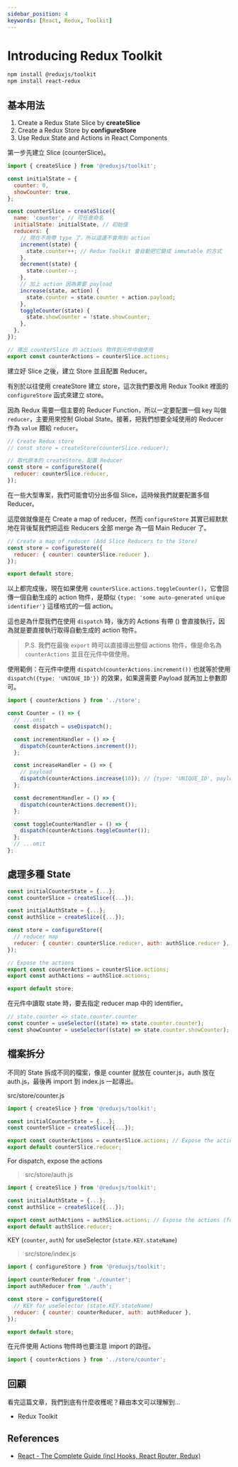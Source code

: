 ```yaml
---
sidebar_position: 4
keywords: [React, Redux, Toolkit]
---
```


# Introducing Redux Toolkit

```bash
npm install @reduxjs/toolkit
npm install react-redux
```

## 基本用法

1. Create a Redux State Slice by **createSlice**
2. Create a Redux Store by **configureStore**
3. Use Redux State and Actions in React Components

第一步先建立 Slice (counterSlice)。

```jsx
import { createSlice } from '@reduxjs/toolkit';

const initialState = {
  counter: 0,
  showCounter: true,
};

const counterSlice = createSlice({
  name: 'counter', // 可任意命名
  initialState: initialState, // 初始值
  reducers: {
    // 現在不用帶 type 了，所以這邊不會用到 action
    increment(state) {
      state.counter++; // Redux Toolkit 會自動把它變成 immutable 的方式
    },
    decrement(state) {
      state.counter--;
    },
    // 加上 action 因為需要 payload
    increase(state, action) {
      state.counter = state.counter + action.payload;
    },
    toggleCounter(state) {
      state.showCounter = !state.showCounter;
    },
  },
});

// 導出 counterSlice 的 actions 物件到元件中做使用
export const counterActions = counterSlice.actions;
```

建立好 Slice 之後，建立 Store 並且配置 Reducer。

有別於以往使用 createStore 建立 store，這次我們要改用 Redux Toolkit 裡面的 `configureStore` 函式來建立 store。

因為 Redux 需要一個主要的 Reducer Function，所以一定要配置一個 key 叫做 `reducer`，主要用來控制 Global State。接著，把我們想要全域使用的 Reducer 作為 `value` 餵給 `reducer`。

```jsx
// Create Redux store
// const store = createStore(counterSlice.reducer);

// 取代原本的 createStore，配置 Reducer
const store = configureStore({
  reducer: counterSlice.reducer,
});
```

在一些大型專案，我們可能會切分出多個 Slice，這時候我們就要配置多個 Reducer。

這麼做就像是在 Create a map of reducer，然而 `configureStore` 其實已經默默地在背後幫我們把這些 Reducers 全部 merge 為一個 Main Reducer 了。

```jsx
// Create a map of reducer (Add Slice Reducers to the Store)
const store = configureStore({
  reducer: { counter: counterSlice.reducer },
});

export default store;
```

以上都完成後，現在如果使用 `counterSlice.actions.toggleCounter()`，它會回傳一個自動生成的 action 物件，是類似 `{type: 'some auto-generated unique identifier'}` 這樣格式的一個 action。

這也是為什麼我們在使用 `dispatch` 時，後方的 Actions 有帶 () 會直接執行，因為就是要直接執行取得自動生成的 action 物件。

> P.S. 我們在最後 `export` 時可以直接導出整個 actions 物件，像是命名為 `counterActions` 並且在元件中做使用。

使用範例：在元件中使用 `dispatch(counterActions.increment())` 也就等於使用 `dispatch({type: 'UNIQUE_ID'})` 的效果，如果還需要 Payload 就再加上參數即可。

```jsx
import { counterActions } from '../store';

const Counter = () => {
  // ...omit
  const dispatch = useDispatch();

  const incrementHandler = () => {
    dispatch(counterActions.increment());
  };

  const increaseHandler = () => {
    // payload
    dispatch(counterActions.increase(10)); // {type: 'UNIQUE_ID', payload: 10}
  };

  const decrementHandler = () => {
    dispatch(counterActions.decrement());
  };

  const toggleCounterHandler = () => {
    dispatch(counterActions.toggleCounter());
  };
  // ...omit
};
```

## 處理多種 State

```jsx
const initialCounterState = {...};
const counterSlice = createSlice({...});

const initialAuthState = {...};
const authSlice = createSlice({...});

const store = configureStore({
  // reducer map
  reducer: { counter: counterSlice.reducer, auth: authSlice.reducer },
});

// Expose the actions
export const counterActions = counterSlice.actions;
export const authActions = authSlice.actions;

export default store;
```

在元件中讀取 state 時，要去指定 reducer map 中的 identifier。

```jsx
// state.counter => state.counter.counter
const counter = useSelector((state) => state.counter.counter);
const showCounter = useSelector((state) => state.counter.showCounter);
```

## 檔案拆分

不同的 State 拆成不同的檔案，像是 counter 就放在 counter.js，auth 放在 auth.js，最後再 import 到 index.js 一起導出。

src/store/counter.js

```jsx
import { createSlice } from '@reduxjs/toolkit';

const initialCounterState = {...};
const counterSlice = createSlice({...});

export const counterActions = counterSlice.actions; // Expose the actions
export default counterSlice.reducer;
```

For dispatch, expose the actions

> src/store/auth.js

```jsx
import { createSlice } from '@reduxjs/toolkit';

const initialAuthState = {...};
const authSlice = createSlice({...});

export const authActions = authSlice.actions; // Expose the actions (for dispatch)
export default authSlice.reducer;
```

KEY (`counter`, `auth`) for useSelector (`state.KEY.stateName`)

> src/store/index.js

```jsx
import { configureStore } from '@reduxjs/toolkit';

import counterReducer from './counter';
import authReducer from './auth';

const store = configureStore({
  // KEY for useSelector (state.KEY.stateName)
  reducer: { counter: counterReducer, auth: authReducer },
});

export default store;
```

在元件使用 Actions 物件時也要注意 import 的路徑。

```jsx
import { counterActions } from '../store/counter';
```

## 回顧

看完這篇文章，我們到底有什麼收穫呢？藉由本文可以理解到…

- Redux Toolkit

## References

- [React - The Complete Guide (incl Hooks, React Router, Redux)](https://www.udemy.com/course/react-the-complete-guide-incl-redux/)
